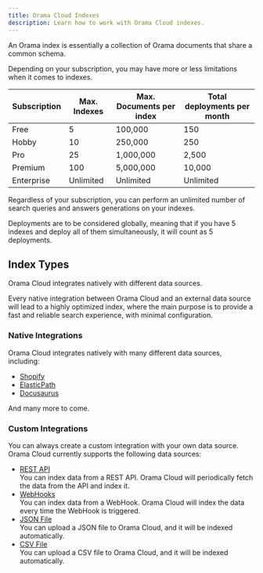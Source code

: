 ```yaml
---
title: Orama Cloud Indexes
description: Learn how to work with Orama Cloud indexes.
---
```


An Orama index is essentially a collection of Orama documents that share a common schema.

Depending on your subscription, you may have more or less limitations when it comes to indexes.

| Subscription | Max. Indexes | Max. Documents per index | Total deployments per month |
| ------------ | ------------ | ------------------------ | --------------------------- |
| Free         | 5            | 100,000                  | 150                         |
| Hobby        | 10           | 250,000                  | 250                         |
| Pro          | 25           | 1,000,000                | 2,500                       |
| Premium      | 100          | 5,000,000                | 10,000                      |
| Enterprise   | Unlimited    | Unlimited                | Unlimited                   |

Regardless of your subscription, you can perform an unlimited number of search queries and answers generations on your indexes.

Deployments are to be considered globally, meaning that if you have 5 indexes and deploy all of them simultaneously, it will count as 5 deployments.

## Index Types

Orama Cloud integrates natively with different data sources.

Every native integration between Orama Cloud and an external data source will lead to a highly optimized index,
where the main purpose is to provide a fast and reliable search experience, with minimal configuration.

### Native Integrations

Orama Cloud integrates natively with many different data sources, including:

- [Shopify](/cloud/data-sources/native-integrations/shopify)
- [ElasticPath](/cloud/data-sources/native-integrations/elasticpath)
- [Docusaurus](/cloud/data-sources/native-integrations/docusaurus)

And many more to come.

### Custom Integrations

You can always create a custom integration with your own data source. Orama Cloud currently supports the following data sources:

- [REST API](/cloud/data-sources/custom-integrations/rest-api) \
  You can index data from a REST API. Orama Cloud will periodically fetch the data from the API and index it.
- [WebHooks](/cloud/data-sources/custom-integrations/webhooks) \
  You can index data from a WebHook. Orama Cloud will index the data every time the WebHook is triggered.
- [JSON File](/cloud/data-sources/custom-integrations/json-file) \
  You can upload a JSON file to Orama Cloud, and it will be indexed automatically.
- [CSV File](/cloud/data-sources/custom-integrations/csv-file) \
  You can upload a CSV file to Orama Cloud, and it will be indexed automatically.
